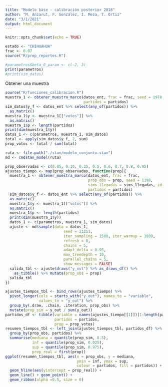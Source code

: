 ```yaml
---
title: "Modelo base - calibración posterior 2018"
author: "M. Anzarut, F. González, I. Meza, T. Ortiz"
date: "3/1/2021"
output: html_document
---
```


```r
knitr::opts_chunk$set(echo = TRUE)
```

```r
estado <- "CHIHUAHUA"
frac <- 0.07
source("R/prep_reportes.R")
```



```r
#parametros$beta_0_param <- c(-2, 3)
print(parametros)
#print(sim_datos)
```

Obtener una muestra

```r
source("R/funciones_calibracion.R")
muestra_1 <- obtener_muestra_marco(datos_ent, frac = frac, seed = 1978, 
                                   partidos = partidos)
sim_datos$y_f <- datos_ent %>% select(any_of(partidos)) %>% 
  as.matrix()
muestra_1$y <- muestra_1[["votos"]] %>% 
  as.matrix()
muestra_1$p <- length(partidos)
print(dim(muestra_1$y))
datos_1 <- c(parametros, muestra_1, sim_datos)
total <- apply(sim_datos$y_f, 2, sum)
prop_votos <- total / sum(total)
```

```r
ruta <- file.path("./stan/modelo_conjunto.stan")
md <- cmdstan_model(ruta)
```


```r
prop_observadas <- c(0.05, 0.10, 0.25, 0.5, 0.6, 0.7, 0.8, 0.95) 
ajustes_tiempo <- map(prop_observadas, function(prop){
  muestra_1 <- obtener_muestra_marco(datos_ent, frac = frac, 
                                     prop_obs = prop, seed = 1198, 
                                     sims_llegadas = sims_llegadas, id_selec = 91,
                                     partidos = partidos)
  sim_datos$y_f <- datos_ent %>% select(any_of(partidos)) %>% 
  as.matrix()
  muestra_1$y <- muestra_1[["votos"]] %>% 
  as.matrix()
  muestra_1$p <- length(partidos)
  print(dim(muestra_1$y))
  datos_1 <- c(parametros, muestra_1, sim_datos)
  ajuste <- md$sample(data = datos_1, 
                          seed = 21211,
                          iter_sampling = 1500, iter_warmup = 1000,
                          refresh = 0, 
                          chains = 5, 
                          adapt_delta = 0.95,
                          max_treedepth = 10,
                          parallel_chains = 5, 
                          show_messages = FALSE)
  salida_tbl <- ajuste$draws("y_out") %>% as_draws_df() %>% 
    as_tibble() %>% mutate(prop_obs = prop)
  salida_tbl
})
```



```r
ajustes_tiempos_tbl <- bind_rows(ajustes_tiempo) %>%
  pivot_longer(cols = starts_with("y_out"), names_to = "variable",
               values_to = "y_out") %>% 
  group_by(.draw, .chain, .iteration, prop_obs) %>% 
  mutate(prop_sim = y_out / sum(y_out))
partidos_df <- tibble(variable = names(ajustes_tiempo[[1]])[1:length(partidos)],
                      partidos = partidos,
                      prop = prop_votos)  
resumen_tiempos_tbl <- left_join(ajustes_tiempos_tbl, partidos_df) %>% 
  group_by(prop_obs, partidos) %>% 
  summarise(mediana = quantile(prop_sim, 0.5), 
            inf = quantile(prop_sim, 0.025),
            sup = quantile(prop_sim, 0.975),
            prop_real = first(prop))
ggplot(resumen_tiempos_tbl, aes(x = prop_obs, y = mediana,
                                ymin = inf, ymax = sup,
                                colour = partidos, fill = partidos)) +
  geom_hline(aes(yintercept = prop_real)) +
  geom_line() + geom_point() +
  geom_ribbon(alpha =0.5, size = 0) 
```

